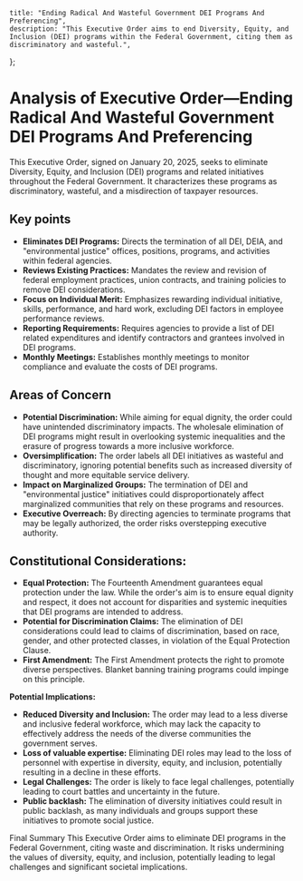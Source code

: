     title: "Ending Radical And Wasteful Government DEI Programs And Preferencing",
    description: "This Executive Order aims to end Diversity, Equity, and Inclusion (DEI) programs within the Federal Government, citing them as discriminatory and wasteful.",
};

# Analysis of Executive Order—Ending Radical And Wasteful Government DEI Programs And Preferencing

This Executive Order, signed on January 20, 2025, seeks to eliminate Diversity, Equity, and Inclusion (DEI) programs and related initiatives throughout the Federal Government. It characterizes these programs as discriminatory, wasteful, and a misdirection of taxpayer resources.

## Key points

- **Eliminates DEI Programs:** Directs the termination of all DEI, DEIA, and "environmental justice" offices, positions, programs, and activities within federal agencies.
- **Reviews Existing Practices:** Mandates the review and revision of federal employment practices, union contracts, and training policies to remove DEI considerations.
- **Focus on Individual Merit:** Emphasizes rewarding individual initiative, skills, performance, and hard work, excluding DEI factors in employee performance reviews.
- **Reporting Requirements:** Requires agencies to provide a list of DEI related expenditures and identify contractors and grantees involved in DEI programs.
- **Monthly Meetings:** Establishes monthly meetings to monitor compliance and evaluate the costs of DEI programs.

## Areas of Concern

- **Potential Discrimination:** While aiming for equal dignity, the order could have unintended discriminatory impacts. The wholesale elimination of DEI programs might result in overlooking systemic inequalities and the erasure of progress towards a more inclusive workforce.
- **Oversimplification:** The order labels all DEI initiatives as wasteful and discriminatory, ignoring potential benefits such as increased diversity of thought and more equitable service delivery.
- **Impact on Marginalized Groups:** The termination of DEI and "environmental justice" initiatives could disproportionately affect marginalized communities that rely on these programs and resources.
- **Executive Overreach:** By directing agencies to terminate programs that may be legally authorized, the order risks overstepping executive authority.

## Constitutional Considerations:

- **Equal Protection:** The Fourteenth Amendment guarantees equal protection under the law. While the order's aim is to ensure equal dignity and respect, it does not account for disparities and systemic inequities that DEI programs are intended to address.
- **Potential for Discrimination Claims:** The elimination of DEI considerations could lead to claims of discrimination, based on race, gender, and other protected classes, in violation of the Equal Protection Clause.
- **First Amendment:** The First Amendment protects the right to promote diverse perspectives. Blanket banning training programs could impinge on this principle. 

**Potential Implications:**

- **Reduced Diversity and Inclusion:** The order may lead to a less diverse and inclusive federal workforce, which may lack the capacity to effectively address the needs of the diverse communities the government serves.
- **Loss of valuable expertise:** Eliminating DEI roles may lead to the loss of personnel with expertise in diversity, equity, and inclusion, potentially resulting in a decline in these efforts.
- **Legal Challenges:** The order is likely to face legal challenges, potentially leading to court battles and uncertainty in the future.
- **Public backlash:** The elimination of diversity initiatives could result in public backlash, as many individuals and groups support these initiatives to promote social justice.

Final Summary
This Executive Order aims to eliminate DEI programs in the Federal Government, citing waste and discrimination. It risks undermining the values of diversity, equity, and inclusion, potentially leading to legal challenges and significant societal implications.
